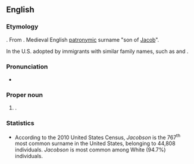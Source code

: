 ==English==

===Etymology===
{{suffix|en|Jacob|son}}. From {{inh|en|enm|Jacobson}}. Medieval English [[patronymic]] surname "son of [[Jacob]]".

In the U.S. adopted by immigrants with similar family names, such as {{der|en|da|-}} and {{der|en|no|Jacobsen}}.

===Pronunciation===
* {{IPA|en|/ˈd͡ʒeɪkəbsən/}}

===Proper noun===
{{en-proper noun}}

# {{surname|en|A=An|English|from=given names|nodot=1}}.

===Statistics===
* According to the 2010 United States Census, ''Jacobson'' is the 767<sup>th</sup> most common surname in the United States, belonging to 44,808 individuals. ''Jacobson'' is most common among White (94.7%) individuals.